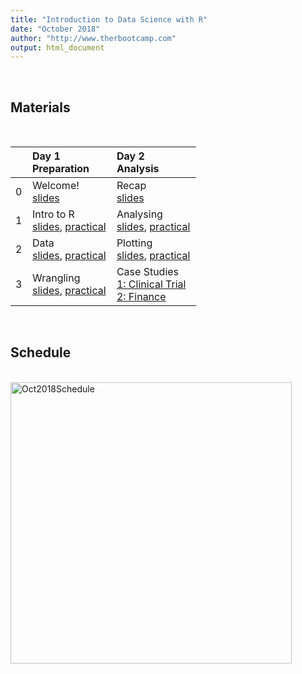 ```yaml
---
title: "Introduction to Data Science with R"
date: "October 2018"
author: "http://www.therbootcamp.com"
output: html_document
---
```


<br>

## Materials
<!---
#### <a href="https://raw.githubusercontent.com/therbootcamp/BaselRBootcamp_2018July/master/_sessions/_data/baselrbootcamp_data.zip">Get datasets</a>
#### <a href="https://raw.githubusercontent.com/therbootcamp/BaselRBootcamp_2018July/master/_sessions/_pdf/Baselrbootcamp_slides_pt1.zip">Get pdfs pt1</a> <font size=2><a href="https://raw.githubusercontent.com/therbootcamp/BaselRBootcamp_2018July/master/_sessions/_knit/knit_bootcamp.R">[download code]</a></font>
--->
<br>

|  | Day 1<br>Preparation| Day 2<br>Analysis| 
|:--|:-------------|:-------------|
|0| Welcome!<br>[slides](_sessions/Welcome/Welcome.html) | Recap<br>[slides](_sessions/RecapI/RecapI.html)|
|1| Intro to R<br>[slides](_sessions/IntroToR/IntroToR.html), [practical](_sessions/IntroToR/IntroToR_interactive.R) | Analysing <br>[slides](_sessions/Analysing/Analysing.html), [practical](_sessions/Analysing/Analysing_practical.html) |
|2|  Data <br>[slides](_sessions/Objects/Objects.html), [practical](_sessions/Objects/Objects_practical.html)| Plotting<br>[slides](_sessions/Statistics/Statistics.html), [practical](_sessions/Statistics/Statistics_practical.html)|
|3|   Wrangling<br>[slides](_sessions/Wrangling/Wrangling.html), [practical](_sessions/Wrangling/Wrangling_practical.html) |Case Studies<br>[1: Clinical Trial](_sessions/CaseStudies/Clinical_Data_Case_Study.html)<br>[2: Finance ](_sessions/CaseStudies/Financial_Data_Case_Study.html)|

<br>

## Schedule

<p align="center"><br>
    <a href="https://therbootcamp.github.io/Intro2DataScience_2018Oct/index.html"><img border="0" alt="Oct2018Schedule" src="https://github.com/therbootcamp/therbootcamp.github.io/blob/master/_sessions/_image/schedule_2018Oct_Intro2DS.png?raw=true" style="width:450px"></a><br>
